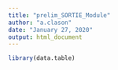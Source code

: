 ```yaml
---
title: "prelim_SORTIE_Module"
author: "a.clason"
date: "January 27, 2020"
output: html_document
---
```


```r
library(data.table)


```


```r

```


```r


```

